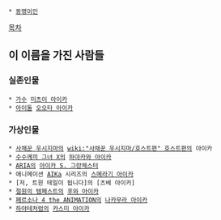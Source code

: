  * [[동명이인]]
[[목차]]
== 이 이름을 가진 사람들 ==
=== 실존인물 ===
 * [[가수]] [[미츠이 아이카]]
 * [[아이돌]] [[오오타 아이카]]
=== 가상인물 ===
 * [[사채꾼 우시지마]]의 [[wiki:"사채꾼 우시지마/호스트편" 호스트편]]의 아이카
 * [[수수께끼 그녀 X]]의 [[하야카와 아이카]]
 * [[ARIA]]의 [[아이카 S. 그란체스터]]
 * 애니메이션 [[AIKa]] 시리즈의 [[스메라기 아이카]]
 * [저, 트윈 테일이 됩니다]의 [츠베 아이카]
 * [[절원의 템페스트]]의 [[후와 아이카]]
 * [[페르소나 4 the ANIMATION]]의 [[나카무라 아이카]]
 * [[하야테처럼]]의 [[카스미 아이카]]
